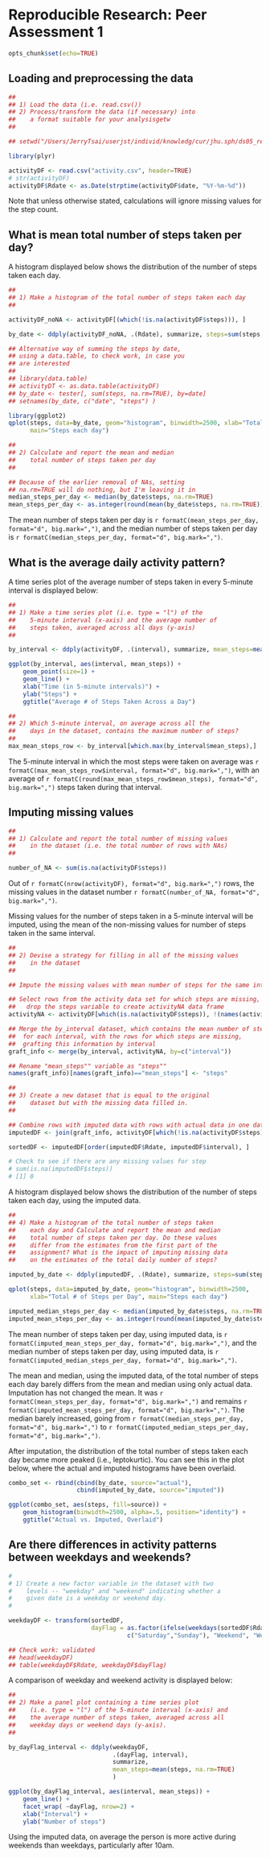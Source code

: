 # Reproducible Research: Peer Assessment 1

```r
opts_chunk$set(echo=TRUE)
```

## Loading and preprocessing the data

```r
##
## 1) Load the data (i.e. read.csv())
## 2) Process/transform the data (if necessary) into 
##    a format suitable for your analysisgetw
##

## setwd("/Users/JerryTsai/userjst/individ/knowledg/cur/jhu.sph/ds05_reproducible/projects/project01/RepData_PeerAssessment1")

library(plyr)

activityDF <- read.csv("activity.csv", header=TRUE)
# str(activityDF)
activityDF$Rdate <- as.Date(strptime(activityDF$date, "%Y-%m-%d"))
```

Note that unless otherwise stated, calculations will ignore missing values for the step count.


## What is mean total number of steps taken per day?

A histogram displayed below shows the distribution of the number of steps taken each day.

```r
##
## 1) Make a histogram of the total number of steps taken each day
##

activityDF_noNA <- activityDF[(which(!is.na(activityDF$steps))), ]

by_date <- ddply(activityDF_noNA, .(Rdate), summarize, steps=sum(steps, na.rm=TRUE))

## Alternative way of summing the steps by date,
## using a data.table, to check work, in case you 
## are interested
##
## library(data.table)
## activityDT <- as.data.table(activityDF)
## by_date <- tester[, sum(steps, na.rm=TRUE), by=date]
## setnames(by_date, c("date", "steps") )

library(ggplot2)
qplot(steps, data=by_date, geom="histogram", binwidth=2500, xlab="Total # of Steps per Day", 
      main="Steps each day")
```

```r
##
## 2) Calculate and report the mean and median 
##    total number of steps taken per day
##

## Because of the earlier removal of NAs, setting
## na.rm=TRUE will do nothing, but I'm leaving it in
median_steps_per_day <- median(by_date$steps, na.rm=TRUE)
mean_steps_per_day <- as.integer(round(mean(by_date$steps, na.rm=TRUE)))
```

The mean number of steps taken per day is `r formatC(mean_steps_per_day, format="d", big.mark=",")`, and the median number of steps taken per day is `r formatC(median_steps_per_day, format="d", big.mark=",")`.  
  

## What is the average daily activity pattern?

A time series plot of the average number of steps taken in every 5-minute interval is displayed below:

```r
##
## 1) Make a time series plot (i.e. type = "l") of the 
##    5-minute interval (x-axis) and the average number of 
##    steps taken, averaged across all days (y-axis)
##

by_interval <- ddply(activityDF, .(interval), summarize, mean_steps=mean(steps, na.rm=TRUE))

ggplot(by_interval, aes(interval, mean_steps)) + 
    geom_point(size=1) + 
    geom_line() + 
    xlab("Time (in 5-minute intervals)") + 
    ylab("Steps") + 
    ggtitle("Average # of Steps Taken Across a Day")
```

```r
##
## 2) Which 5-minute interval, on average across all the 
##    days in the dataset, contains the maximum number of steps?
##
max_mean_steps_row <- by_interval[which.max(by_interval$mean_steps),]
```

The 5-minute interval in which the most steps were taken on average was `r formatC(max_mean_steps_row$interval, format="d", big.mark=",")`, with an average of `r formatC(round(max_mean_steps_row$mean_steps), format="d", big.mark=",")` steps taken during that interval.  


## Imputing missing values

```r
##
## 1) Calculate and report the total number of missing values 
##    in the dataset (i.e. the total number of rows with NAs)
##

number_of_NA <- sum(is.na(activityDF$steps))
```

Out of `r formatC(nrow(activityDF), format="d", big.mark=",")` rows, the missing values in the dataset number `r formatC(number_of_NA, format="d", big.mark=",")`.

Missing values for the number of steps taken in a 5-minute interval will be imputed, using the mean of the non-missing values for number of steps taken in the same interval.

```r
##
## 2) Devise a strategy for filling in all of the missing values 
##    in the dataset
##

## Impute the missing values with mean number of steps for the same interval

## Select rows from the activity data set for which steps are missing, and
##   drop the steps variable to create activityNA data frame
activityNA <- activityDF[which(is.na(activityDF$steps)), !(names(activityDF) %in% c("steps"))]

## Merge the by_interval dataset, which contains the mean number of steps
##  for each interval, with the rows for which steps are missing, 
##  grafting this information by interval
graft_info <- merge(by_interval, activityNA, by=c("interval"))

## Rename "mean_steps"" variable as "steps""
names(graft_info)[names(graft_info)=="mean_steps"] <- "steps"

##
## 3) Create a new dataset that is equal to the original 
##    dataset but with the missing data filled in.
##

## Combine rows with imputed data with rows with actual data in one data frame
imputedDF <- join(graft_info, activityDF[which(!is.na(activityDF$steps)), ], type="full")

sortedDF <- imputedDF[order(imputedDF$Rdate, imputedDF$interval), ]

# Check to see if there are any missing values for step
# sum(is.na(imputedDF$steps))
# [1] 0
```

A histogram displayed below shows the distribution of the number of steps taken each day, using the imputed data.

```r
##
## 4) Make a histogram of the total number of steps taken 
##    each day and Calculate and report the mean and median 
##    total number of steps taken per day. Do these values 
##    differ from the estimates from the first part of the 
##    assignment? What is the impact of imputing missing data 
##    on the estimates of the total daily number of steps?

imputed_by_date <- ddply(imputedDF, .(Rdate), summarize, steps=sum(steps, na.rm=TRUE))

qplot(steps, data=imputed_by_date, geom="histogram", binwidth=2500, 
      xlab="Total # of Steps per Day", main="Steps each day")

imputed_median_steps_per_day <- median(imputed_by_date$steps, na.rm=TRUE)
imputed_mean_steps_per_day <- as.integer(round(mean(imputed_by_date$steps, na.rm=TRUE)))
```

The mean number of steps taken per day, using imputed data, is `r formatC(imputed_mean_steps_per_day, format="d", big.mark=",")`, and the median number of steps taken per day, using imputed data, is `r formatC(imputed_median_steps_per_day, format="d", big.mark=",")`. 
  
The mean and median, using the imputed data, of the total number of steps each day barely differs from the mean and median using only actual data. Imputation has not changed the mean. It was `r formatC(mean_steps_per_day, format="d", big.mark=",")` and remains `r formatC(imputed_mean_steps_per_day, format="d", big.mark=",")`. The median barely increased, going from  `r formatC(median_steps_per_day, format="d", big.mark=",")` to  `r formatC(imputed_median_steps_per_day, format="d", big.mark=",")`.  
  
After imputation, the distribution of the total number of steps taken each day became more peaked (i.e., leptokurtic). You can see this in the plot below, where the actual and imputed histograms have been overlaid. 

```r
combo_set <- rbind(cbind(by_date, source="actual"), 
                   cbind(imputed_by_date, source="imputed"))

ggplot(combo_set, aes(steps, fill=source)) + 
    geom_histogram(binwidth=2500, alpha=.5, position="identity") + 
    ggtitle("Actual vs. Imputed, Overlaid") 
```


## Are there differences in activity patterns between weekdays and weekends?

```r
#
# 1) Create a new factor variable in the dataset with two 
#    levels -- "weekday" and "weekend" indicating whether a 
#    given date is a weekday or weekend day.
#

weekdayDF <- transform(sortedDF, 
                       dayFlag = as.factor(ifelse(weekdays(sortedDF$Rdate) %in% 
                                 c("Saturday","Sunday"), "Weekend", "Weekday")) )

## Check work: validated
## head(weekdayDF)
## table(weekdayDF$Rdate, weekdayDF$dayFlag)
```

A comparison of weekday and weekend activity is displayed below:

```r
##
## 2) Make a panel plot containing a time series plot 
##    (i.e. type = "l") of the 5-minute interval (x-axis) and 
##    the average number of steps taken, averaged across all 
##    weekday days or weekend days (y-axis). 
##

by_dayFlag_interval <- ddply(weekdayDF, 
                             .(dayFlag, interval), 
                             summarize, 
                             mean_steps=mean(steps, na.rm=TRUE)
                             )

ggplot(by_dayFlag_interval, aes(interval, mean_steps)) + 
    geom_line() +
    facet_wrap( ~dayFlag, nrow=2) +
    xlab("Interval") +
    ylab("Number of steps")

```

Using the imputed data, on average the person is more active during weekends than weekdays, particularly after 10am.
